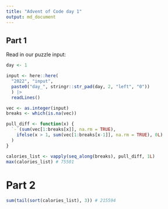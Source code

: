 ```yaml
---
title: "Advent of Code day 1"
output: md_document
---
```


## Part 1

Read in our puzzle input:


```r

day <- 1

input <- here::here(
  "2022", "input",
  paste0("day_", stringr::str_pad(day, 2, "left", "0"))
  ) |>
  readLines()

```


```r
vec <- as.integer(input)
breaks <- which(is.na(vec))

pull_diff <- function(x) {
  `-`(sum(vec[1:breaks[x]], na.rm = TRUE),
    ifelse(x > 1, sum(vec[1:breaks[x-1]], na.rm = TRUE), 0L)
  )
}

calories_list <- vapply(seq_along(breaks), pull_diff, 1L)
max(calories_list) # 75501
```

# Part 2

```r
sum(tail(sort(calories_list), 3)) # 215594
```
